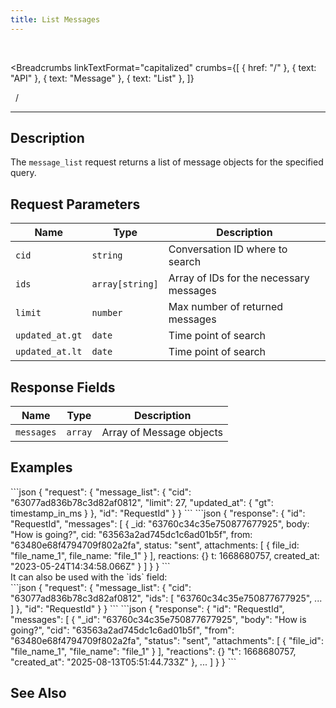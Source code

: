 ```yaml
---
title: List Messages
---
```


<br />



<Breadcrumbs
  linkTextFormat="capitalized"
  crumbs={[
    { href: "/" },
    { text: "API" },
    { text: "Message" },
    { text: "List" },
  ]}
>
  <Icon slot="index" name="seti:powershell" />
  <span slot="separator">&nbsp;&nbsp;/&nbsp;</span>
</Breadcrumbs>

---


## Description

> <Badge text="wss" variant="tip" size="large" />
> <Badge text="message_list" size="large" />

The `message_list` request returns a list of message objects for the specified query.

## Request Parameters

| Name            | Type            | Description                             |
| --------------- | --------------- | --------------------------------------- |
| `cid`           | `string`        | Conversation ID where to search         |
| `ids`           | `array[string]` | Array of IDs for the necessary messages |
| `limit`         | `number`        | Max number of returned messages         |
| `updated_at.gt` | `date`          | Time point of search                    |
| `updated_at.lt` | `date`          | Time point of search                    |

## Response Fields

| Name       | Type    | Description              |
| ---------- | ------- | ------------------------ |
| `messages` | `array` | Array of Message objects |

## Examples

<Tabs>
  <TabItem label="Request">
```json
{
  "request": {
    "message_list": {
      "cid": "63077ad836b78c3d82af0812",
      "limit": 27,
      "updated_at": {
        "gt": timestamp_in_ms
      }
    },
    "id": "RequestId"
  }
}
```
  </TabItem>  
</Tabs>

<Tabs>
  <TabItem label="Response">
```json
{
  "response": {
    "id": "RequestId",
    "messages": [
      {
        _id: "63760c34c35e750877677925",
        body: "How is going?",
        cid: "63563a2ad745dc1c6ad01b5f",
        from: "63480e68f4794709f802a2fa",
        status: "sent",
        attachments: [
          { file_id: "file_name_1", file_name: "file_1" }
        ],
        reactions: {}
        t: 1668680757,
        created_at: "2023-05-24T14:34:58.066Z"
      }
    ]
  }
}
```
  </TabItem>  
</Tabs>

<Aside>It can also be used with the `ids` field:</Aside>

<Tabs>
  <TabItem label="Response">
```json
{
  "request": {
    "message_list": {
      "cid": "63077ad836b78c3d82af0812",
      "ids": [ "63760c34c35e750877677925", ... ]
    },
    "id": "RequestId"
  }
}
```
  </TabItem>  
</Tabs>

<Tabs>
  <TabItem label="Response">
```json
{
  "response": {
    "id": "RequestId",
    "messages": [
      {
        "_id": "63760c34c35e750877677925",
        "body": "How is going?",
        "cid": "63563a2ad745dc1c6ad01b5f",
        "from": "63480e68f4794709f802a2fa",
        "status": "sent",
        "attachments": [
          { "file_id": "file_name_1", "file_name": "file_1" }
        ],
        "reactions": {}
        "t": 1668680757,
        "created_at": "2025-08-13T05:51:44.733Z"
      },
      ...
    ]
  }
}
```
  </TabItem>  
</Tabs>

## See Also

<LinkCard
  title="SAMA chat server API: Messages"
  href="https://medium.com/sama-communications/sama-chat-server-api-messages-dc00e9684dc0"
  description="Based on ease of use, and with easy-to-understand documentation and articles on how to set up and use our APIs, we want to show that it is REAL to build communication into your application."
/>
<LinkCard
  title="DataBase Records"
  href="/deployment/db-records/"
  description="Collection of complete objects stored in the database."
/>

<script
  src="https://giscus.app/client.js"
  data-repo="Oleksandr1414/cathedra-slytherin"
  data-repo-id="R_kgDOI8uafg"
  data-category="[ВВЕДІТЬ CATEGORY NAME]"
  data-category-id="[ВВЕДІТЬ CATEGORY ID]"
  data-mapping="pathname"
  data-strict="0"
  data-reactions-enabled="1"
  data-emit-metadata="0"
  data-input-position="bottom"
  data-theme="transparent_dark"
  data-lang="uk"
  crossorigin="anonymous"
  async
></script>
